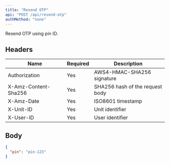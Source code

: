 ```yaml
---
title: "Resend OTP"
api: "POST /api/resend-otp"
authMethod: "none"
---
```


Resend OTP using pin ID.

## Headers


| Name | Required | Description |
| --- | --- | --- |
| Authorization | Yes | AWS4-HMAC-SHA256 signature |
| X-Amz-Content-Sha256 | Yes | SHA256 hash of the request body |
| X-Amz-Date | Yes | ISO8601 timestamp |
| X-Unit-ID | Yes | Unit identifier |
| X-User-ID | Yes | User identifier |


## Body

```json
{
  "pin": "pin-123"
}
```
